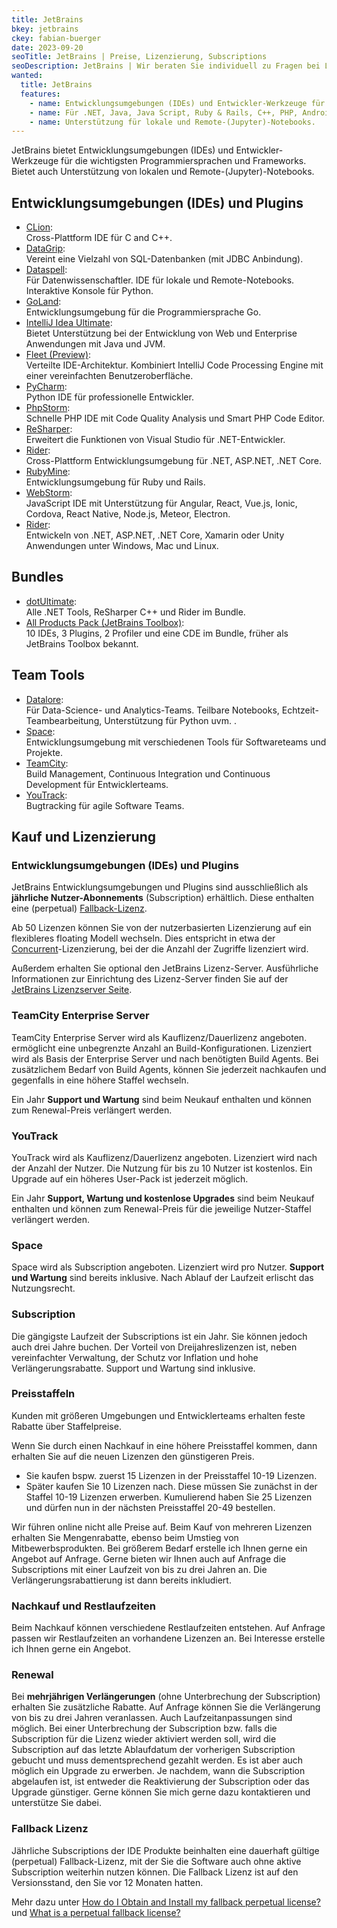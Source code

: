 ```yaml
---
title: JetBrains
bkey: jetbrains
ckey: fabian-buerger
date: 2023-09-20
seoTitle: JetBrains | Preise, Lizenzierung, Subscriptions
seoDescription: JetBrains | Wir beraten Sie individuell zu Fragen bei Lizenzierung und Kosten.
wanted:
  title: JetBrains
  features:
    - name: Entwicklungsumgebungen (IDEs) und Entwickler-Werkzeuge für die wichtigsten Programmiersprachen und Framework.
    - name: Für .NET, Java, Java Script, Ruby & Rails, C++, PHP, Android.
    - name: Unterstützung für lokale und Remote-(Jupyter)-Notebooks.
---
```


<Intro>

JetBrains bietet Entwicklungsumgebungen (IDEs) und Entwickler-Werkzeuge für die wichtigsten Programmiersprachen und Frameworks. Bietet auch Unterstützung von lokalen und Remote-(Jupyter)-Notebooks.

</Intro>

<TOC />

## Entwicklungsumgebungen (IDEs) und Plugins

<ArrowList>

- [CLion](/hersteller/jetbrains/clion/): <br />
 Cross-Plattform IDE für C and C++.
- [DataGrip](/hersteller/jetbrains/datagrip/): <br />
 Vereint eine Vielzahl von SQL-Datenbanken (mit JDBC Anbindung).
- [Dataspell](/hersteller/jetbrains/dataspell/): <br />
 Für Datenwissenschaftler. IDE für lokale und Remote-Notebooks. Interaktive Konsole für Python.
- [GoLand](/hersteller/jetbrains/goland/): <br />
Entwicklungsumgebung für die Programmiersprache Go.
- [IntelliJ Idea Ultimate](/hersteller/jetbrains/intellij-idea-ultimate/): <br />
 Bietet Unterstützung bei der Entwicklung von Web und Enterprise Anwendungen mit Java und JVM.
- [Fleet (Preview)](/hersteller/jetbrains/fleet/): <br />
Verteilte IDE-Architektur. Kombiniert IntelliJ Code Processing Engine mit einer vereinfachten Benutzeroberfläche.
- [PyCharm](/hersteller/jetbrains/pycharm/): <br />
Python IDE für professionelle Entwickler.
- [PhpStorm](/hersteller/jetbrains/phpstorm/): <br />
 Schnelle PHP IDE mit Code Quality Analysis und Smart PHP Code Editor.
- [ReSharper](/hersteller/jetbrains/resharper/): <br />
Erweitert die Funktionen von Visual Studio für .NET-Entwickler.
- [Rider](/hersteller/jetbrains/rider/): <br />
Cross-Plattform Entwicklungsumgebung für .NET, ASP.NET, .NET Core.
- [RubyMine](/hersteller/jetbrains/rubymine/): <br />
 Entwicklungsumgebung für Ruby und Rails.
- [WebStorm](/hersteller/jetbrains/webstorm/): <br />
 JavaScript IDE mit Unterstützung für Angular, React, Vue.js, Ionic, Cordova, React Native, Node.js, Meteor, Electron.
- [Rider](/hersteller/jetbrains/rider/): <br />
 Entwickeln von .NET, ASP.NET, .NET Core, Xamarin oder Unity Anwendungen unter Windows, Mac und Linux.

</ArrowList>

## Bundles

<ArrowList>

 - [dotUltimate](/hersteller/jetbrains/dotultimate/): <br />
 Alle .NET Tools, ReSharper C++ und Rider im Bundle.
- [All Products Pack (JetBrains Toolbox)](/hersteller/jetbrains/all-products-pack/): <br />
10 IDEs, 3 Plugins, 2 Profiler und eine CDE im Bundle, früher als JetBrains Toolbox bekannt.

</ArrowList>


## Team Tools

<ArrowList>

- [Datalore](/hersteller/jetbrains/datalore/): <br />
 Für Data-Science- und Analytics-Teams. Teilbare Notebooks, Echtzeit-Teambearbeitung, Unterstützung für Python uvm. .
- [Space](/hersteller/jetbrains/space/): <br />
 Entwicklungsumgebung mit verschiedenen Tools für Softwareteams und Projekte.
- [TeamCity](/hersteller/jetbrains/teamcity/): <br />
 Build Management, Continuous Integration und Continuous Development für Entwicklerteams.
- [YouTrack](/hersteller/jetbrains/youtrack/): <br />
 Bugtracking für agile Software Teams.

</ArrowList>



## Kauf und Lizenzierung

### Entwicklungsumgebungen (IDEs) und Plugins

JetBrains Entwicklungsumgebungen und Plugins sind ausschließlich als **jährliche Nutzer-Abonnements** (Subscription) erhältlich. Diese enthalten eine (perpetual) [Fallback-Lizenz](#fallback-lizenz).

Ab 50 Lizenzen können Sie von der nutzerbasierten Lizenzierung auf ein flexibleres floating Modell wechseln. Dies entspricht in etwa der [Concurrent](/glossar/cal-concurrent-access-license/)-Lizenzierung, bei der die Anzahl der Zugriffe lizenziert wird.

Außerdem erhalten Sie optional den JetBrains Lizenz-Server. Ausführliche Informationen zur Einrichtung des Lizenz-Server finden Sie auf der [JetBrains Lizenzserver Seite](https://www.jetbrains.com/help/license_server/getting_started.html).

### TeamCity Enterprise Server

TeamCity Enterprise Server wird als Kauflizenz/Dauerlizenz angeboten. ermöglicht eine unbegrenzte Anzahl an Build-Konfigurationen. Lizenziert wird als Basis der Enterprise Server und nach benötigten Build Agents. Bei zusätzlichem Bedarf von Build Agents, können Sie jederzeit nachkaufen und gegenfalls in eine höhere Staffel wechseln.

Ein Jahr **Support und Wartung** sind beim Neukauf enthalten und können zum Renewal-Preis verlängert werden.

### YouTrack

YouTrack wird als Kauflizenz/Dauerlizenz angeboten. Lizenziert wird nach der Anzahl der Nutzer. Die Nutzung für bis zu 10 Nutzer ist kostenlos. Ein Upgrade auf ein höheres User-Pack ist jederzeit möglich.

Ein Jahr **Support, Wartung und kostenlose Upgrades** sind beim Neukauf enthalten und können zum Renewal-Preis für die jeweilige Nutzer-Staffel verlängert werden.

### Space

Space wird als Subscription angeboten. Lizenziert wird pro Nutzer. **Support und Wartung** sind bereits inklusive. Nach Ablauf der Laufzeit erlischt das Nutzungsrecht.

### Subscription

Die gängigste Laufzeit der Subscriptions ist ein Jahr. Sie können jedoch auch drei Jahre buchen. Der Vorteil von Dreijahreslizenzen ist, neben vereinfachter Verwaltung, der Schutz vor Inflation und hohe Verlängerungsrabatte. Support und Wartung sind inklusive.

### Preisstaffeln

Kunden mit größeren Umgebungen und Entwicklerteams erhalten feste Rabatte über Staffelpreise.

Wenn Sie durch einen Nachkauf in eine höhere Preisstaffel kommen, dann erhalten Sie auf die neuen Lizenzen den günstigeren Preis.

- Sie kaufen bspw. zuerst 15 Lizenzen in der Preisstaffel 10-19 Lizenzen.
- Später kaufen Sie 10 Lizenzen nach. Diese müssen Sie zunächst in der Staffel 10-19 Lizenzen erwerben. Kumulierend haben Sie 25 Lizenzen und dürfen nun in der nächsten Preisstaffel 20-49 bestellen.

 Wir führen online nicht alle Preise auf. Beim Kauf von mehreren Lizenzen erhalten Sie Mengenrabatte, ebenso beim Umstieg von Mitbewerbsprodukten. Bei größerem Bedarf erstelle ich Ihnen gerne ein Angebot auf Anfrage. Gerne bieten wir Ihnen auch auf Anfrage die Subscriptions mit einer Laufzeit von bis zu drei Jahren an. Die Verlängerungsrabattierung ist dann bereits inkludiert.

### Nachkauf und Restlaufzeiten

Beim Nachkauf können verschiedene Restlaufzeiten entstehen. Auf Anfrage passen wir Restlaufzeiten an vorhandene Lizenzen an. Bei Interesse erstelle ich Ihnen gerne ein Angebot.

### Renewal

Bei **mehrjährigen Verlängerungen** (ohne Unterbrechung der Subscription) erhalten Sie zusätzliche Rabatte. Auf Anfrage können Sie die Verlängerung von bis zu drei Jahren veranlassen. Auch Laufzeitanpassungen sind möglich. Bei einer Unterbrechung der Subscription bzw. falls die Subscription für die Lizenz wieder aktiviert werden soll, wird die Subscription auf das letzte Ablaufdatum der vorherigen Subscription gebucht und muss dementsprechend gezahlt werden. Es ist aber auch möglich ein Upgrade zu erwerben. Je nachdem, wann die Subscription abgelaufen ist, ist entweder die Reaktivierung der Subscription oder das Upgrade günstiger. Gerne können Sie mich gerne dazu kontaktieren und unterstütze Sie dabei.

### Fallback Lizenz

Jährliche Subscriptions der IDE Produkte beinhalten eine dauerhaft gültige (perpetual) Fallback-Lizenz, mit der Sie die Software auch ohne aktive Subscription weiterhin nutzen können. Die Fallback Lizenz ist auf den Versionsstand, den Sie vor 12 Monaten hatten.

Mehr dazu unter [How do I Obtain and Install my fallback perpetual license?](https://sales.jetbrains.com/hc/en-gb/articles/360001186840-How-do-I-activate-and-use-my-perpetual-fallback-license) und [What is a perpetual fallback license?](https://sales.jetbrains.com/hc/en-gb/articles/207240845-What-is-a-perpetual-fallback-license?_ga=2.86872538.353659010.1675772365-1238625754.1675772365)
